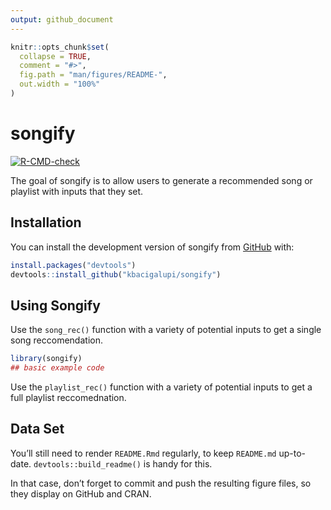 ```yaml
---
output: github_document
---
```


<!-- README.md is generated from README.Rmd. Please edit that file -->

```r
knitr::opts_chunk$set(
  collapse = TRUE,
  comment = "#>",
  fig.path = "man/figures/README-",
  out.width = "100%"
)
```

# songify

<!-- badges: start -->
[![R-CMD-check](https://github.com/kbacigalupi/songify/actions/workflows/R-CMD-check.yaml/badge.svg)](https://github.com/kbacigalupi/songify/actions/workflows/R-CMD-check.yaml)
<!-- badges: end -->

The goal of songify is to allow users to generate a recommended song or playlist with inputs that they set.

## Installation

You can install the development version of songify from [GitHub](https://github.com/) with:

```r
install.packages("devtools")
devtools::install_github("kbacigalupi/songify")
```

## Using Songify

Use the `song_rec()` function with a variety of potential inputs to get a single song reccomendation. 

```r
library(songify)
## basic example code
```

Use the `playlist_rec()` function with a variety of potential inputs to get a full playlist reccomednation. 


## Data Set 

You'll still need to render `README.Rmd` regularly, to keep `README.md` up-to-date. `devtools::build_readme()` is handy for this.


In that case, don't forget to commit and push the resulting figure files, so they display on GitHub and CRAN.

